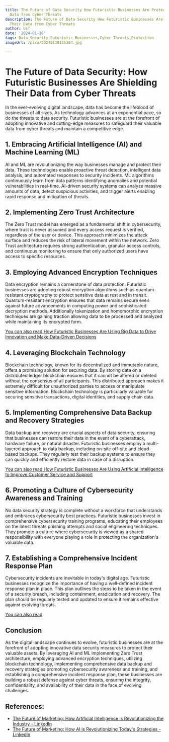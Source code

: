 ```yaml
---
title: The Future of Data Security How Futuristic Businesses Are Protecting Their
  Data from Cyber Threats
description: The Future of Data Security How Futuristic Businesses Are Protecting
  Their Data from Cyber Threats
author: Usf
date: '2024-01-18'
tags: Data Security,Futuristic Businesses,Cyber Threats,Protection
imageUrl: /pixa/20240118115304.jpg

---
```

# The Future of  Data Security: How Futuristic Businesses Are Shielding Their Data from Cyber Threats

In the ever-evolving digital landscape, data has become the lifeblood of businesses of all sizes. As technology  advances  at an exponential pace, so do the threats to data security. Futuristic businesses are at the forefront of adopting innovative and cutting-edge measures to safeguard their valuable data from cyber threats and maintain a competitive edge.

##  1. Embracing Artificial Intelligence (AI) and  Machine Learning (ML)

AI and ML are revolutionizing the way businesses manage and protect their  data. These technologies  enable proactive threat  detection,  intelligent data analysis, and automated responses to security  incidents. ML algorithms continuously learn from data  patterns identifying anomalies and potential vulnerabilities in real-time. AI-driven security systems can analyze massive amounts of data, detect  suspicious activities,  and trigger alerts enabling rapid response and mitigation of threats.

## 2. Implementing Zero Trust Architecture

The Zero Trust model has emerged as a  fundamental shift in cybersecurity, where trust is never assumed and every access request is verified, regardless of the  user or device. This approach minimizes the attack surface and reduces the risk of lateral movement within the network. Zero Trust architecture requires  strong authentication, granular access controls, and continuous monitoring to ensure that only authorized users have access to specific resources.

## 3. Employing Advanced Encryption Techniques

Data encryption remains a cornerstone of data protection. Futuristic businesses are adopting robust encryption algorithms such as quantum-resistant cryptography to protect sensitive  data at rest and in transit. Quantum-resistant encryption ensures that data remains secure even against future advancements  in computing power and sophisticated decryption methods. Additionally tokenization and homomorphic  encryption  techniques are gaining  traction allowing data to be processed and analyzed  while maintaining its encrypted form.

[You  can also read How Futuristic Businesses Are Using Big Data to Drive Innovation and Make Data-Driven Decisions](How%20Futuristic%20Businesses%20Are%20Using%20Big%20Data%20to%20Drive%20Innovation%20and%20Make%20Data-Driven%20Decisions)


## 4.  Leveraging Blockchain Technology

Blockchain technology, known for its decentralized and immutable nature, offers a promising solution for securing data. By storing data on a distributed ledger blockchain ensures that it cannot be altered or  deleted without  the  consensus of all participants. This distributed approach makes it  extremely difficult for unauthorized parties to access or manipulate sensitive  information.  Blockchain technology is particularly valuable for securing sensitive transactions, digital identities, and supply chain data.

## 5. Implementing Comprehensive Data Backup and Recovery Strategies

Data backup and recovery are crucial aspects of  data security, ensuring that businesses can restore their  data  in the event of a cyberattack, hardware failure, or natural  disaster.  Futuristic businesses employ a multi-layered approach to  data backup, including on-site off-site and cloud-based backups. They regularly test  their backup systems to ensure they can quickly and efficiently restore data in case  of a disruption.

[You can also read How Futuristic Businesses Are Using Artificial Intelligence to Improve Customer Service and Support](How%20Futuristic%20Businesses%20Are%20Using%20Artificial%20Intelligence%20to%20Improve%20Customer%20Service%20and%20Support)


## 6. Promoting a  Culture of  Cybersecurity Awareness and Training

No data security strategy is complete without a workforce that understands and embraces cybersecurity best practices. Futuristic businesses invest in comprehensive cybersecurity  training  programs, educating their employees on the latest threats phishing attempts and social engineering techniques. They promote a culture where cybersecurity is viewed as a  shared responsibility  with everyone  playing a role in protecting the organization's valuable data.

## 7. Establishing a Comprehensive Incident Response Plan

Cybersecurity incidents  are inevitable in today's digital age. Futuristic businesses recognize the importance of having a well-defined incident response plan in place. This plan outlines the steps to be taken in  the event of a security  breach, including  containment, eradication and recovery. The plan should be regularly  tested and  updated  to ensure it remains effective against  evolving threats.

[You can also read ]()


## Conclusion

As the digital landscape continues  to evolve,  futuristic businesses are at  the forefront of  adopting  innovative data security measures to protect their  valuable assets. By leveraging  AI  and ML implementing Zero Trust architecture, employing advanced  encryption techniques, utilizing blockchain technology, implementing comprehensive  data backup and recovery strategies promoting  cybersecurity awareness and training, and establishing a comprehensive incident response plan, these businesses are building a robust  defense against  cyber threats, ensuring the  integrity, confidentiality, and availability of their data in the face of evolving challenges.

## References:
- [The Future of Marketing: How Artificial Intelligence is Revolutionizing the Industry - LinkedIn](https://www.linkedin.com/pulse/future-marketing-how-artificial-intelligence-industry-michail-bprkf)
- [The Future of Marketing: How AI is Revolutionizing Today's Strategies - LinkedIn](https://www.linkedin.com/pulse/future-marketing-how-ai-revolutionizing-todays-heather-simsons)
